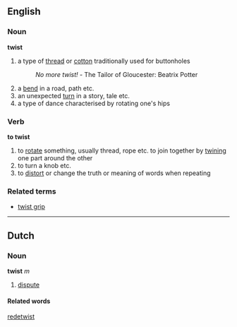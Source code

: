 ==English==
===Noun===
'''twist'''

#a type of [[thread]] or [[cotton]] traditionally used for buttonholes
#:''No more twist!'' - The Tailor of Gloucester: Beatrix Potter
#a [[bend]] in a road, path etc.
#an unexpected [[turn]] in a story, tale etc.
#a type of dance characterised by rotating one's hips

===Verb===
'''to twist'''

#to [[rotate]] something, usually thread, rope etc. to join together by [[twining]] one part around the other
#to turn a knob etc.
#to [[distort]] or change the truth or meaning of words when repeating


===Related terms===
*[[twist grip]]

----
==Dutch==
===Noun===
'''twist''' ''m''

# [[dispute]]

====Related words====
[[redetwist]]